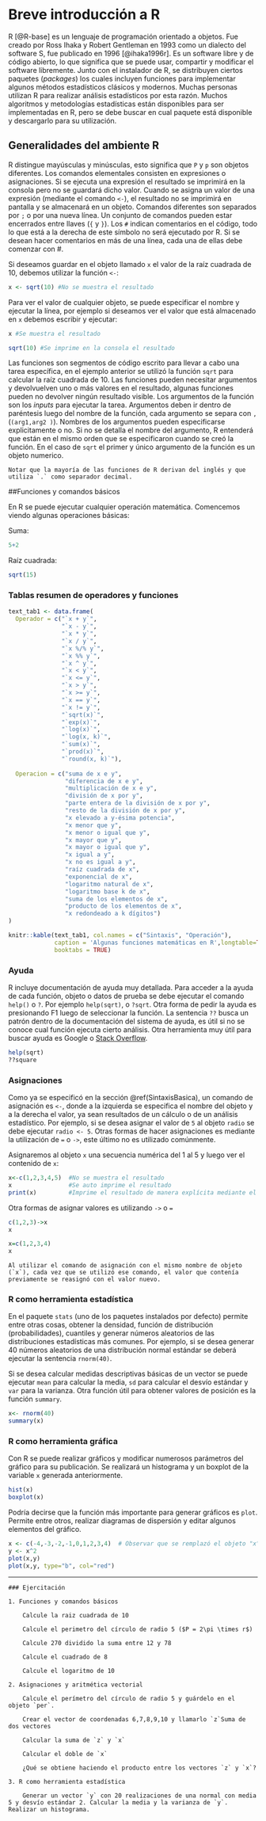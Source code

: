 # Breve introducción a R {#intro}

R [@R-base] es un lenguaje de programación orientado a objetos. Fue creado por Ross Ihaka y Robert Gentleman en 1993 como un dialecto del software S, fue publicado en 1996 [@ihaka1996r]. Es un software libre y de código abierto, lo que significa que se puede usar, compartir y modificar el software libremente. Junto con el instalador de R, se distribuyen ciertos paquetes (*packages*) los cuales incluyen funciones para implementar algunos métodos estadísticos clásicos y modernos. Muchas personas utilizan R para realizar análisis estadísticos por esta razón. Muchos algoritmos y metodologías estadísticas están disponibles para ser implementadas en R, pero se debe buscar en cual paquete está disponible y descargarlo para su utilización.

## Generalidades del ambiente R {#SintaxisBasica}

R distingue mayúsculas y minúsculas, esto significa que `P` y `p` son objetos diferentes. Los comandos elementales consisten en expresiones o asignaciones. Si se ejecuta una expresión el resultado se imprimirá en la consola pero no se guardará dicho valor. Cuando se asigna un valor de una expresión (mediante el comando `<-`), el resultado no se imprimirá en pantalla y se almacenará en un objeto. Comandos diferentes son separados por `;` o por una nueva línea. Un conjunto de comandos pueden estar encerrados entre llaves (`{` y `}`). Los `#` indican comentarios en el código, todo lo que está a la derecha de este símbolo no será ejecutado por R. Si se desean hacer comentarios en más de una línea, cada una de ellas debe comenzar con #. 

Si deseamos guardar en el objeto llamado `x` el valor de la raíz cuadrada de 10, debemos utilizar la función `<-`:

```r
x <- sqrt(10) #No se muestra el resultado
```

Para ver el valor de cualquier objeto, se puede especificar el nombre y ejecutar la línea, por ejemplo si deseamos ver el valor que está almacenado en `x` debemos escribir y ejecutar:

```r
x #Se muestra el resultado
```

```r
sqrt(10) #Se imprime en la consola el resultado
```

Las funciones son segmentos de código escrito para llevar a cabo una tarea específica, en el ejemplo anterior se utilizó la función `sqrt` para calcular la raíz cuadrada de 10. Las funciones pueden necesitar argumentos y devolvuelven uno o más valores en el resultado, algunas funciones pueden no devolver ningún resultado visible. Los argumentos de la función son los *inputs* para ejecutar la tarea. Argumentos deben ir dentro de paréntesis luego del nombre de la función, cada argumento se separa con `,` (`(arg1,arg2 )`). Nombres de los argumentos pueden especificarse explicitamente o no. Si no se detalla el nombre del argumento, R entenderá que están en el mismo orden que se especificaron cuando se creó la función. En el caso de `sqrt` el primer y único argumento de la función es un objeto numerico. 

```block
Notar que la mayoría de las funciones de R derivan del inglés y que utiliza `.` como separador decimal.
```


##Funciones y comandos básicos

En R se puede ejecutar cualquier operación matemática. Comencemos viendo algunas operaciones básicas:

Suma:
```r
5+2
```

Raíz cuadrada:
```r
sqrt(15)
```


### Tablas resumen de operadores y funciones {#tablas_resumen}

```r
text_tab1 <- data.frame(
  Operador = c("`x + y`", 
               "`x - y`", 
               "`x * y`", 
               "`x / y`",
               "`x %/% y`",
               "`x %% y`",
               "`x ^ y`", 
               "`x < y`",
               "`x <= y`",
               "`x > y`",
               "`x >= y`",
               "`x == y`",
               "`x != y`",
               "`sqrt(x)`",
               "`exp(x)`",
               "`log(x)`",
               "`log(x, k)`",
               "`sum(x)`",
               "`prod(x)`",
               "`round(x, k)`"),
  
  Operacion = c("suma de x e y",
                "diferencia de x e y",
                "multiplicación de x e y", 
                "división de x por y", 
                "parte entera de la división de x por y",
                "resto de la división de x por y",
                "x elevado a y-ésima potencia",
                "x menor que y",
                "x menor o igual que y",
                "x mayor que y",
                "x mayor o igual que y",
                "x igual a y",
                "x no es igual a y",
                "raíz cuadrada de x",
                "exponencial de x",
                "logaritmo natural de x",
                "logaritmo base k de x",
                "suma de los elementos de x",
                "producto de los elementos de x",
                "x redondeado a k dígitos")
)

knitr::kable(text_tab1, col.names = c("Sintaxis", "Operación"),
             caption = 'Algunas funciones matemáticas en R',longtable=TRUE,
             booktabs = TRUE)
```


### Ayuda

R incluye documentación de ayuda muy detallada. Para acceder a la ayuda de cada función, objeto o datos de prueba se debe ejecutar el comando `help()` o `?`. Por ejemplo `help(sqrt)`, o `?sqrt`. Otra forma de pedir la ayuda es presionando F1 luego de seleccionar la función. La sentencia `??` busca un patrón dentro de la documentación del sistema de ayuda, es útil si no se conoce cual función ejecuta cierto análisis. Otra herramienta muy útil para buscar ayuda es Google o [Stack Overflow](https://stackoverflow.com/). 

```r
help(sqrt)
??square
```

### Asignaciones

Como ya se especificó en la sección \@ref(SintaxisBasica), un comando de asignación es `<-`, donde a la izquierda se especifica el nombre del objeto y a la derecha el valor, ya sean resultados de un cálculo o de un análisis estadístico. Por ejemplo, si se desea asignar el valor de `5` al objeto `radio` se debe ejecutar `radio <- 5`. Otras formas de hacer asignaciones es mediante la utilización de `=` o `->`, este último no es utilizado comúnmente.

Asignaremos al objeto `x` una secuencia numérica del 1 al 5 y luego ver el contenido de `x`:
```r
x<-c(1,2,3,4,5)  #No se muestra el resultado
x                #Se auto imprime el resultado
print(x)         #Imprime el resultado de manera explícita mediante el comando print 
```

Otra formas de asignar valores es utilizando `->` o `=`

```r
c(1,2,3)->x
x

x=c(1,2,3,4)
x
```


```block
Al utilizar el comando de asignación con el mismo nombre de objeto (`x`), cada vez que se utilizó ese comando, el valor que contenía previamente se reasignó con el valor nuevo. 
```


### R como herramienta estadística

En el paquete `stats` (uno de los paquetes instalados por defecto) permite entre otras cosas, obtener la densidad, función de distribución (probabilidades), cuantiles y generar números aleatorios de las distribuciones estadísticas más comunes. Por ejemplo, si se desea generar 40 números aleatorios de una distribución normal estándar se deberá ejecutar la sentencia `rnorm(40)`.

Si se desea calcular medidas descriptivas básicas de un vector se puede ejecutar `mean` para calcular la media, `sd` para calcular el desvío estándar y `var` para la varianza. Otra función útil para obtener valores de posición es la función `summary`.

```r
x<- rnorm(40)
summary(x)
```


### R como herramienta gráfica

Con R se puede realizar gráficos y modificar numerosos parámetros del gráfico para su publicación. Se realizará un histograma y un boxplot de la variable `x` generada anteriormente. 

```r
hist(x)
boxplot(x)
```

Podría decirse que la función más importante para generar gráficos es `plot`. Permite entre otros, realizar diagramas de dispersión y editar algunos elementos del gráfico. 

```r
x <- c(-4,-3,-2,-1,0,1,2,3,4)  # Observar que se remplazó el objeto "x" que se generó previamente
y <- x^2
plot(x,y)
plot(x,y, type="b", col="red")
```


---

```block
### Ejercitación
```



```block

1. Funciones y comandos básicos
    
    Calcule la raiz cuadrada de 10

    Calcule el perimetro del círculo de radio 5 ($P = 2\pi \times r$) 

    Calcule 270 dividido la suma entre 12 y 78 

    Calcule el cuadrado de 8

    Calcule el logaritmo de 10
    
2. Asignaciones y aritmética vectorial

    Calcule el perímetro del círculo de radio 5 y guárdelo en el objeto `per`. 

    Crear el vector de coordenadas 6,7,8,9,10 y llamarlo `z`Suma de dos vectores

    Calcular la suma de `z` y `x`

    Calcular el doble de `x` 

    ¿Qué se obtiene haciendo el producto entre los vectores `z` y `x`?

3. R como herramienta estadística
     
    Generar un vector `y` con 20 realizaciones de una normal con media 5 y desvío estándar 2. Calcular la media y la varianza de `y`. Realizar un histograma.

```





